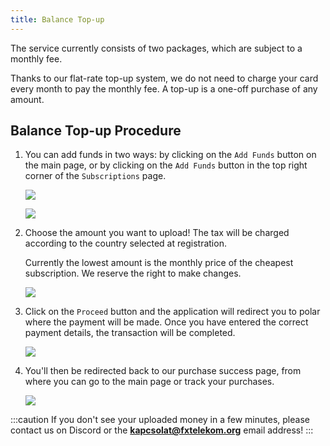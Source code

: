 ```yaml
---
title: Balance Top-up
---
```



The service currently consists of two packages, which are subject to a monthly fee.

Thanks to our flat-rate top-up system, we do not need to charge your card every month to pay the monthly fee. A top-up is a one-off purchase of any amount.

## Balance Top-up Procedure

<Steps>

1. You can add funds in two ways: by clicking on the `Add Funds` button on the main page, or by clicking on the `Add Funds` button in the top right corner of the `Subscriptions` page.

	![](/assets/add-funds1.png)

	![](/assets/add-funds2.png)

2. Choose the amount you want to upload! The tax will be charged according to the country selected at registration.

	Currently the lowest amount is the monthly price of the cheapest subscription. We reserve the right to make changes.

	![](/assets/amount.png)

3. Click on the `Proceed` button and the application will redirect you to polar where the payment will be made. Once you have entered the correct payment details, the transaction will be completed.

	![](/assets/polar.png)

4. You'll then be redirected back to our purchase success page, from where you can go to the main page or track your purchases.

	![](/assets/payment-succesful.png)

</Steps>

:::caution
If you don't see your uploaded money in a few minutes, please contact us on Discord or the **kapcsolat@fxtelekom.org** email address!
:::
